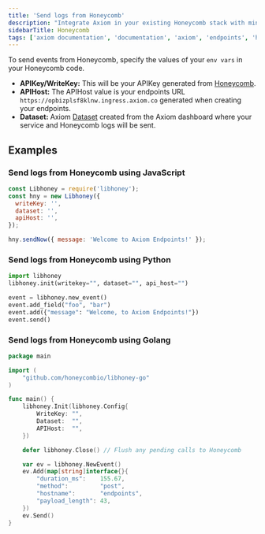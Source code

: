 ```yaml
---
title: 'Send logs from Honeycomb'
description: "Integrate Axiom in your existing Honeycomb stack with minimal effort and without breaking any of your existing Honeycomb workflows."
sidebarTitle: Honeycomb
tags: ['axiom documentation', 'documentation', 'axiom', 'endpoints', 'http', 'syslog', 'splunk', 'datadog', 'loki', 'honeycomb']
---
```


To send events from Honeycomb, specify the values of your `env vars` in your Honeycomb code.

- **APIKey/WriteKey:** This will be your APIKey generated from [Honeycomb](https://docs.honeycomb.io/working-with-your-data/settings/#api-keys).
- **APIHost:** The APIHost value is your endpoints URL `https://opbizplsf8klnw.ingress.axiom.co` generated when creating your endpoints.
- **Dataset:** Axiom [Dataset](/docs/reference/datasets) created from the Axiom dashboard where your service and Honeycomb logs will be sent.

## Examples

### Send logs from Honeycomb using JavaScript

```js
const Libhoney = require('libhoney');
const hny = new Libhoney({
  writeKey: '',
  dataset: '',
  apiHost: '',
});

hny.sendNow({ message: 'Welcome to Axiom Endpoints!' });
```

### Send logs from Honeycomb using Python

```py
import libhoney
libhoney.init(writekey="", dataset="", api_host="")

event = libhoney.new_event()
event.add_field("foo", "bar")
event.add({"message": "Welcome, to Axiom Endpoints!"})
event.send()
```

### Send logs from Honeycomb using Golang

```go
package main

import (
	"github.com/honeycombio/libhoney-go"
)

func main() {
	libhoney.Init(libhoney.Config{
		WriteKey: "",
		Dataset:  "",
		APIHost:  "",
	})

	defer libhoney.Close() // Flush any pending calls to Honeycomb

	var ev = libhoney.NewEvent()
	ev.Add(map[string]interface{}{
		"duration_ms":    155.67,
		"method":         "post",
		"hostname":       "endpoints",
		"payload_length": 43,
	})
	ev.Send()
}
```
